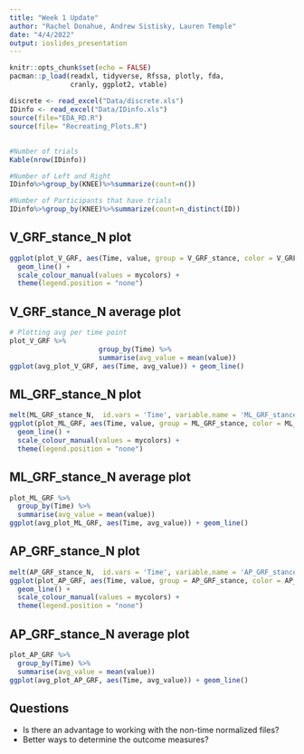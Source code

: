 ```yaml
---
title: "Week 1 Update"
author: "Rachel Donahue, Andrew Sistisky, Lauren Temple"
date: "4/4/2022"
output: ioslides_presentation
---
```


```r
knitr::opts_chunk$set(echo = FALSE)
pacman::p_load(readxl, tidyverse, Rfssa, plotly, fda,
               cranly, ggplot2, vtable)

discrete <- read_excel("Data/discrete.xls")
IDinfo <- read_excel("Data/IDinfo.xls")
source(file="EDA_RD.R")
source(file= "Recreating_Plots.R")
```

## 
```r
#Number of trials
Kable(nrow(IDinfo))

#Number of Left and Right
IDinfo%>%group_by(KNEE)%>%summarize(count=n())

#Number of Participants that have trials
IDinfo%>%group_by(KNEE)%>%summarize(count=n_distinct(ID))
```

## V_GRF_stance_N plot
```r
ggplot(plot_V_GRF, aes(Time, value, group = V_GRF_stance, color = V_GRF_stance)) + 
  geom_line() +
  scale_colour_manual(values = mycolors) +
  theme(legend.position = "none")
```

## V_GRF_stance_N average plot
```r
# Plotting avg per time point
plot_V_GRF %>%
                      group_by(Time) %>%
                      summarise(avg_value = mean(value))
ggplot(avg_plot_V_GRF, aes(Time, avg_value)) + geom_line()
```

## ML_GRF_stance_N plot

```r
melt(ML_GRF_stance_N,  id.vars = 'Time', variable.name = 'ML_GRF_stance')
ggplot(plot_ML_GRF, aes(Time, value, group = ML_GRF_stance, color = ML_GRF_stance)) + 
  geom_line() +
  scale_colour_manual(values = mycolors) +
  theme(legend.position = "none")
```

## ML_GRF_stance_N average plot
```r
plot_ML_GRF %>%
  group_by(Time) %>%
  summarise(avg_value = mean(value))
ggplot(avg_plot_ML_GRF, aes(Time, avg_value)) + geom_line()
```

## AP_GRF_stance_N plot
```r
melt(AP_GRF_stance_N,  id.vars = 'Time', variable.name = 'AP_GRF_stance')
ggplot(plot_AP_GRF, aes(Time, value, group = AP_GRF_stance, color = AP_GRF_stance)) + 
  geom_line() +
  scale_colour_manual(values = mycolors) +
  theme(legend.position = "none")
```

## AP_GRF_stance_N average plot
```r
plot_AP_GRF %>%
  group_by(Time) %>%
  summarise(avg_value = mean(value))
ggplot(avg_plot_AP_GRF, aes(Time, avg_value)) + geom_line()
```


## Questions

- Is there an advantage to working with the non-time normalized files?
- Better ways to determine the outcome measures?
